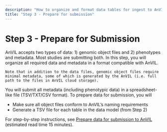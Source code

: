 ```yaml
---
description: "How to organize and format data tables for ingest to AnVIL"
title: "Step 3 - Prepare for submission"
---
```


# Step 3 - Prepare for Submission

<Alert icon={false} severity="info">
  <div>
    AnVIL accepts two types of data: 1) genomic object files and 2) phenotypes and metadata. Most studies are submitting both. In this step, you will organize all required data and metadata in a format compatible with AnVIL.

    Note that in addition to the data files, genomic object files require minimal metadata, some of which is generated by the AnVIL (i.e. full path to the files in AnVIL cloud storage).
</div>
</Alert>

You will submit all metadata (including phenotypic data) in a spreadsheet-like file (TSV/TXT/CSV format). To prepare data for submission, you will

- Make sure all object files conform to AnVIL’s naming requirements
- Generate a TSV file for each table in the data model (from Step 2)



For step-by-step instructions, see [Prepare data for submission to AnVIL ](https://support.terra.bio/hc/en-us/articles/28500021527451-Prepare-data-for-submission-to-AnVIL) (estimated read time 15 minutes).
